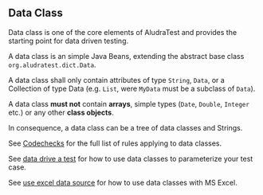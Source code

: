 == Data Class ==

Data class is one of the core elements of AludraTest and provides the starting point for data driven testing.

A data class is an simple Java Beans, extending the abstract base class <code>org.aludratest.dict.Data</code>. 

A data class shall only contain attributes of type <code>String</code>, <code>Data</code>, or a Collection of type Data (e.g. <code>List<MyData></code>, were <code>MyData</code> must be a subclass of <code>Data</code>).

A data class '''must not''' contain '''arrays''', simple types (<code>Date</code>, <code>Double</code>, <code>Integer</code> etc.) or any other '''class objects'''.

In consequence, a data class can be a tree of data classes and Strings. 

See [[Codechecks]] for the full list of rules applying to data classes.

See [[data drive a test]] for how to use data classes to parameterize your test case.

See [[use excel data source]] for how to use data classes with MS Excel. 